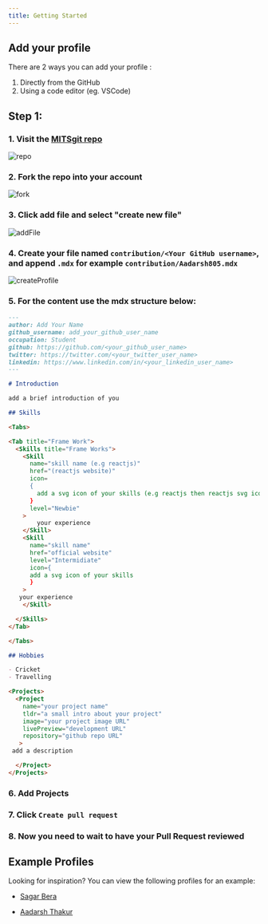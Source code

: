 ```yaml
---
title: Getting Started
---
```


## Add your profile

There are 2 ways you can add your profile :

1. Directly from the GitHub
2. Using a code editor (eg. VSCode)

## Step 1:

### 1. Visit the [MITSgit repo](https://github.com/priyanka-deshmukh8/MITS-Git)

![repo](https://user-images.githubusercontent.com/95094057/218765545-f6586a18-c194-42d5-a5aa-45cf42e5b5ee.png)

### 2. Fork the repo into your account

![fork](https://user-images.githubusercontent.com/95094057/218765603-c65a2a08-b234-4c5f-871f-c6e8a73fe299.png)

### 3. Click add file and select "create new file"

![addFile](https://user-images.githubusercontent.com/95094057/218765622-86d41908-343d-403f-891e-4a8e0b035ce3.png)

### 4. Create your file named `contribution/<Your GitHub username>`, and append `.mdx` for example `contribution/Aadarsh805.mdx`

![createProfile](https://user-images.githubusercontent.com/95094057/218765648-f408a8f0-efa3-4c81-97c9-810db37f7235.png)

### 5. For the content use the mdx structure below:

```markdown github_username.mdx
---
author: Add Your Name
github_username: add_your_github_user_name
occupation: Student
github: https://github.com/<your_github_user_name>
twitter: https://twitter.com/<your_twitter_user_name>
linkedin: https://www.linkedin.com/in/<your_linkedin_user_name>
---

# Introduction

add a brief introduction of you

## Skills

<Tabs>

<Tab title="Frame Work">
  <Skills title="Frame Works">
    <Skill
      name="skill name (e.g reactjs)"
      href="(reactjs website)"
      icon=
      {
        add a svg icon of your skills (e.g reactjs then reactjs svg icon code)
      }
      level="Newbie" 
    >
        your experience
    </Skill>
    <Skill
      name="skill name"
      href="official website"
      level="Intermidiate"
      icon={
      add a svg icon of your skills
      }
    >
   your experience
    </Skill>

  </Skills>
</Tab>

</Tabs>

## Hobbies

- Cricket
- Travelling

<Projects>
  <Project
    name="your project name"
    tldr="a small intro about your project"
    image="your project image URL"
    livePreview="development URL"
    repository="github repo URL"
   >
 add a description

  </Project>
</Projects>
```

### 6. Add Projects

### 7. Click `Create pull request`

### 8. Now you need to wait to have your Pull Request reviewed

## Example Profiles

Looking for inspiration? You can view the following profiles for an example:

- [Sagar Bera](https://MITS-Git/contributors/sboy99)

- [Aadarsh Thakur](https://MITS-Git/contributors/Aadarsh805)
